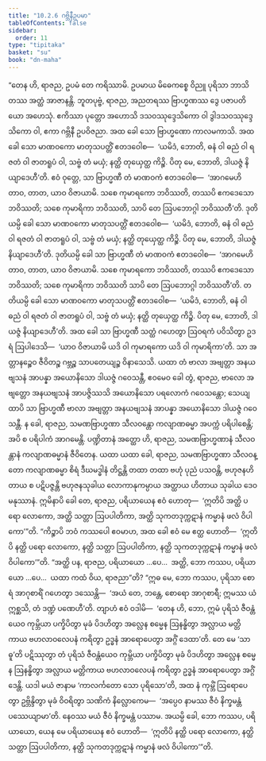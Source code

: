 ```yaml
---
title: "10.2.6 ဂဗ္ဘိနီဥပမာ"
tableOfContents: false
sidebar:
  order: 11
type: "tipitaka"
basket: "su"
book: "dn-maha"
---
```



<DynamicBreadcrumb />

<Division number="420" book="dn-maha">

<Paragraph number="1107" book="dn-maha">
“တေန ဟိ, ရာဇည, ဥပမံ တေ ကရိဿာမိ. ဥပမာယ မိဓေကစ္စေ ဝိညူ ပုရိသာ ဘာသိတဿ အတ္ထံ အာဇာနန္တိ. ဘူတပုဗ္ဗံ, ရာဇည, အညတရဿ ဗြာဟ္မဏဿ ဒွေ ပဇာပတိယော အဟေသုံ. ဧကိဿာ ပုတ္တော အဟောသိ ဒသဝဿုဒ္ဒေသိကော ဝါ ဒွါဒသဝဿုဒ္ဒေသိကော ဝါ, ဧကာ ဂဗ္ဘိနီ ဥပဝိဇညာ. အထ ခေါ သော ဗြာဟ္မဏော ကာလမကာသိ. အထ ခေါ သော မာဏဝကော မာတုသပတ္တိံ ဧတဒဝေါစ—  ‘ယမိဒံ, ဘောတိ, ဓနံ ဝါ ဓညံ ဝါ ရဇတံ ဝါ ဇာတရူပံ ဝါ, သဗ္ဗံ တံ မယှံ; နတ္ထိ တုယှေတ္ထ ကိဉ္စိ. ပိတု မေ, ဘောတိ, ဒါယဇ္ဇံ နိယျာဒေဟီ’တိ. ဧဝံ ဝုတ္တေ, သာ ဗြာဟ္မဏီ တံ မာဏဝကံ ဧတဒဝေါစ—  ‘အာဂမေဟိ တာဝ, တာတ, ယာဝ ဝိဇာယာမိ. သစေ ကုမာရကော ဘဝိဿတိ, တဿပိ ဧကဒေသော ဘဝိဿတိ; သစေ ကုမာရိကာ ဘဝိဿတိ, သာပိ တေ ဩပဘောဂ္ဂါ ဘဝိဿတီ’တိ. ဒုတိယမ္ပိ ခေါ သော မာဏဝကော မာတုသပတ္တိံ ဧတဒဝေါစ—  ‘ယမိဒံ, ဘောတိ, ဓနံ ဝါ ဓညံ ဝါ ရဇတံ ဝါ ဇာတရူပံ ဝါ, သဗ္ဗံ တံ မယှံ; နတ္ထိ တုယှေတ္ထ ကိဉ္စိ. ပိတု မေ, ဘောတိ, ဒါယဇ္ဇံ နိယျာဒေဟီ’တိ. ဒုတိယမ္ပိ ခေါ သာ ဗြာဟ္မဏီ တံ မာဏဝကံ ဧတဒဝေါစ—  ‘အာဂမေဟိ တာဝ, တာတ, ယာဝ ဝိဇာယာမိ. သစေ ကုမာရကော ဘဝိဿတိ, တဿပိ ဧကဒေသော ဘဝိဿတိ; သစေ ကုမာရိကာ ဘဝိဿတိ သာပိ တေ ဩပဘောဂ္ဂါ ဘဝိဿတီ’တိ. တတိယမ္ပိ ခေါ သော မာဏဝကော မာတုသပတ္တိံ ဧတဒဝေါစ—  ‘ယမိဒံ, ဘောတိ, ဓနံ ဝါ ဓညံ ဝါ ရဇတံ ဝါ ဇာတရူပံ ဝါ, သဗ္ဗံ တံ မယှံ; နတ္ထိ တုယှေတ္ထ ကိဉ္စိ. ပိတု မေ, ဘောတိ, ဒါယဇ္ဇံ နိယျာဒေဟီ’တိ.
</Paragraph>

<Paragraph number="1108" book="dn-maha">
အထ ခေါ သာ ဗြာဟ္မဏီ သတ္ထံ ဂဟေတွာ ဩဝရကံ ပဝိသိတွာ ဥဒရံ ဩပါဒေသိ—  ‘ယာဝ ဝိဇာယာမိ ယဒိ ဝါ ကုမာရကော ယဒိ ဝါ ကုမာရိကာ’တိ. သာ အတ္တာနဉ္စေဝ ဇီဝိတဉ္စ ဂဗ္ဘဉ္စ သာပတေယျဉ္စ ဝိနာသေသိ. ယထာ တံ ဗာလာ အဗျတ္တာ အနယဗျသနံ အာပန္နာ အယောနိသော ဒါယဇ္ဇံ ဂဝေသန္တီ, ဧဝမေဝ ခေါ တွံ, ရာဇည, ဗာလော အဗျတ္တော အနယဗျသနံ အာပဇ္ဇိဿသိ အယောနိသော ပရလောကံ ဂဝေသန္တော; သေယျထာပိ သာ ဗြာဟ္မဏီ ဗာလာ အဗျတ္တာ အနယဗျသနံ အာပန္နာ အယောနိသော ဒါယဇ္ဇံ ဂဝေသန္တီ. န ခေါ, ရာဇည, သမဏဗြာဟ္မဏာ သီလဝန္တော ကလျာဏဓမ္မာ အပက္ကံ ပရိပါစေန္တိ; အပိ စ ပရိပါကံ အာဂမေန္တိ. ပဏ္ဍိတာနံ အတ္ထော ဟိ, ရာဇည, သမဏဗြာဟ္မဏာနံ သီလဝန္တာနံ ကလျာဏဓမ္မာနံ ဇီဝိတေန. ယထာ ယထာ ခေါ, ရာဇည, သမဏဗြာဟ္မဏာ သီလဝန္တော ကလျာဏဓမ္မာ စိရံ ဒီဃမဒ္ဓါနံ တိဋ္ဌန္တိ တထာ တထာ ဗဟုံ ပုညံ ပသဝန္တိ, ဗဟုဇနဟိတာယ စ ပဋိပဇ္ဇန္တိ ဗဟုဇနသုခါယ လောကာနုကမ္ပာယ အတ္ထာယ ဟိတာယ သုခါယ ဒေဝမနုဿာနံ. ဣမိနာပိ ခေါ တေ, ရာဇည, ပရိယာယေန ဧဝံ ဟောတု—  ‘ဣတိပိ အတ္ထိ ပရော လောကော, အတ္ထိ သတ္တာ ဩပပါတိကာ, အတ္ထိ သုကတဒုက္ကဋာနံ ကမ္မာနံ ဖလံ ဝိပါကော’”တိ.
</Paragraph>

</Division>
<Division number="421" book="dn-maha">

<Paragraph number="1109" book="dn-maha">
“ကိဉ္စာပိ ဘဝံ ကဿပေါ ဧဝမာဟ, အထ ခေါ ဧဝံ မေ ဧတ္ထ ဟောတိ—  ‘ဣတိပိ နတ္ထိ ပရော လောကော, နတ္ထိ သတ္တာ ဩပပါတိကာ, နတ္ထိ သုကတဒုက္ကဋာနံ ကမ္မာနံ ဖလံ ဝိပါကော’”တိ. “အတ္ထိ ပန, ရာဇည, ပရိယာယော …ပေ…  အတ္ထိ, ဘော ကဿပ, ပရိယာယော …ပေ…  ယထာ ကထံ ဝိယ, ရာဇညာ”တိ? “ဣဓ မေ, ဘော ကဿပ, ပုရိသာ စောရံ အာဂုစာရိံ ဂဟေတွာ ဒဿေန္တိ—  ‘အယံ တေ, ဘန္တေ, စောရော အာဂုစာရီ; ဣမဿ ယံ ဣစ္ဆသိ, တံ ဒဏ္ဍံ ပဏေဟီ’တိ. တျာဟံ ဧဝံ ဝဒါမိ—  ‘တေန ဟိ, ဘော, ဣမံ ပုရိသံ ဇီဝန္တံယေဝ ကုမ္ဘိယာ ပက္ခိပိတွာ မုခံ ပိဒဟိတွာ အလ္လေန စမ္မေန ဩနန္ဓိတွာ အလ္လာယ မတ္တိကာယ ဗဟလာဝလေပနံ ကရိတွာ ဥဒ္ဓနံ အာရောပေတွာ အဂ္ဂိံ ဒေထာ’တိ. တေ မေ ‘သာဓူ’တိ ပဋိဿုတွာ တံ ပုရိသံ ဇီဝန္တံယေဝ ကုမ္ဘိယာ ပက္ခိပိတွာ မုခံ ပိဒဟိတွာ အလ္လေန စမ္မေန ဩနန္ဓိတွာ အလ္လာယ မတ္တိကာယ ဗဟလာဝလေပနံ ကရိတွာ ဥဒ္ဓနံ အာရောပေတွာ အဂ္ဂိံ ဒေန္တိ. ယဒါ မယံ ဇာနာမ ‘ကာလင်္ကတော သော ပုရိသော’တိ, အထ နံ ကုမ္ဘိံ ဩရောပေတွာ ဥဗ္ဘိန္ဒိတွာ မုခံ ဝိဝရိတွာ သဏိကံ နိလ္လောကေမ—  ‘အပ္ပေဝ နာမဿ ဇီဝံ နိက္ခမန္တံ ပဿေယျာမာ’တိ. နေဝဿ မယံ ဇီဝံ နိက္ခမန္တံ ပဿာမ. အယမ္ပိ ခေါ, ဘော ကဿပ, ပရိယာယော, ယေန မေ ပရိယာယေန ဧဝံ ဟောတိ—  ‘ဣတိပိ နတ္ထိ ပရော လောကော, နတ္ထိ သတ္တာ ဩပပါတိကာ, နတ္ထိ သုကတဒုက္ကဋာနံ ကမ္မာနံ ဖလံ ဝိပါကော’”တိ.
</Paragraph>
</Division>